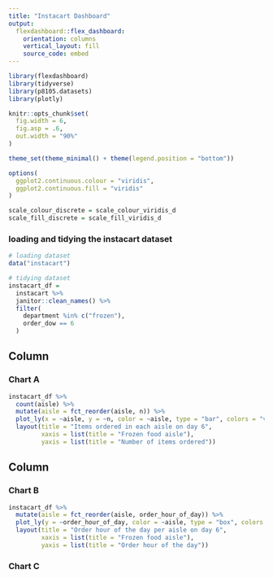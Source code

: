 ```yaml
---
title: "Instacart Dashboard"
output: 
  flexdashboard::flex_dashboard:
    orientation: columns
    vertical_layout: fill
    source_code: embed
---
```


```r
library(flexdashboard)
library(tidyverse)
library(p8105.datasets)
library(plotly)

knitr::opts_chunk$set(
  fig.width = 6,
  fig.asp = .6,
  out.width = "90%"
)

theme_set(theme_minimal() + theme(legend.position = "bottom"))

options(
  ggplot2.continuous.colour = "viridis",
  ggplot2.continuous.fill = "viridis"
)

scale_colour_discrete = scale_colour_viridis_d
scale_fill_discrete = scale_fill_viridis_d
```

### loading and tidying the instacart dataset

```r
# loading dataset
data("instacart")

# tidying dataset 
instacart_df =
  instacart %>% 
  janitor::clean_names() %>% 
  filter(
    department %in% c("frozen"), 
    order_dow == 6
  )
```

Column {data-width=650}
-----------------------------------------------------------------------

### Chart A

```r
instacart_df %>% 
  count(aisle) %>% 
  mutate(aisle = fct_reorder(aisle, n)) %>% 
  plot_ly(x = ~aisle, y = ~n, color = ~aisle, type = "bar", colors = "viridis") %>% 
  layout(title = "Items ordered in each aisle on day 6", 
         xaxis = list(title = "Frozen food aisle"),
         yaxis = list(title = "Number of items ordered"))
```

Column {data-width=350}
-----------------------------------------------------------------------

### Chart B

```r
instacart_df %>% 
  mutate(aisle = fct_reorder(aisle, order_hour_of_day)) %>% 
  plot_ly(y = ~order_hour_of_day, color = ~aisle, type = "box", colors = "viridis") %>% 
  layout(title = "Order hour of the day per aisle on day 6", 
         xaxis = list(title = "Frozen food aisle"),
         yaxis = list(title = "Order hour of the day"))
```

### Chart C

```r
```